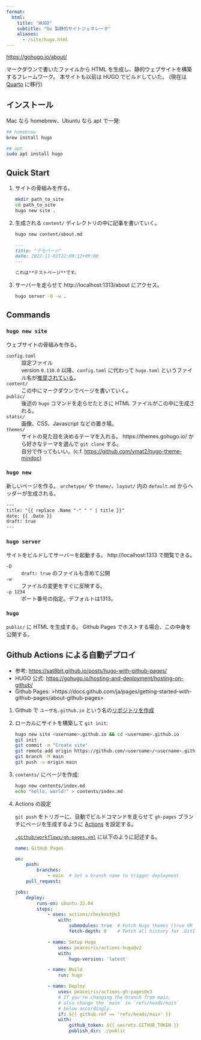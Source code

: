 ```yaml
---
format:
  html:
    title: "HUGO"
    subtitle: "Go 製静的サイトジェネレータ"
    aliases:
      - /site/hugo.html
---
```


<https://gohugo.io/about/>

マークダウンで書いたファイルから HTML を生成し、静的ウェブサイトを構築するフレームワーク。
本サイトも以前は HUGO でビルドしていた。
(現在は [Quarto](/cli/quarto.qmd) に移行)


## インストール

Mac なら homebrew、Ubuntu なら apt で一発:

```sh
## homebrew
brew install hugo

## apt
sudo apt install hugo
```


## Quick Start

1. サイトの骨組みを作る。

	```sh
	mkdir path_to_site
	cd path_to_site
	hugo new site .
	```

1. 生成される `content/` ディレクトリの中に記事を書いていく。

	```sh
	hugo new content/about.md
	```

	```.md
	---
	title: "デモページ"
	date: 2022-11-03T22:09:12+09:00
	---

	これは**テストページ**です。
	```

2. サーバーを走らせて http://localhost:1313/about にアクセス。

	```sh
	hugo server -D -w .
	```


## Commands

### `hugo new site`

ウェブサイトの骨組みを作る。

`config.toml`
:	設定ファイル
:	version `0.110.0` 以降、`config.toml` に代わって
  `hugo.toml` というファイル名が[推奨されている](https://gohugo.io/getting-started/configuration/#hugotoml-vs-configtoml)。

`content/`
:	この中にマークダウンでページを書いていく。

`public/`
:	後述の `hugo` コマンドを走らせたときに HTML ファイルがこの中に生成される。

`static/`
:	画像、CSS、Javascript などの置き場。

`themes/`
:	サイトの見た目を決めるテーマを入れる。
	https://themes.gohugo.io/ から好きなテーマを選んで `git clone` する。
:	自分で作ってもいい。(c.f. <https://github.com/ymat2/hugo-theme-mindoc>)

### `hugo new`

新しいページを作る。
`archetype/` や `theme/`、`layout/` 内の `default.md` からヘッダーが生成される。

```txt
---
title: "{{ replace .Name "-" " " | title }}"
date: {{ .Date }}
draft: true
---
```

### `hugo server`

サイトをビルドしてサーバーを起動する。
http://localhost:1313 で閲覧できる。

`-D`
:	`draft: true` のファイルも含めて公開

`-w`
:	ファイルの変更をすぐに反映する。

`-p 1234`
:	ポート番号の指定。デフォルトは1313。


### `hugo`

`public/` に HTML を生成する。
Github Pages でホストする場合、この中身を公開する。


## Github Actions による自動デプロイ

- 参考: <https://sat8bit.github.io/posts/hugo-with-github-pages/>
- HUGO 公式: <https://gohugo.io/hosting-and-deployment/hosting-on-github/>
- Github Pages: >https://docs.github.com/ja/pages/getting-started-with-github-pages/about-github-pages>

1. Github で `ユーザ名.github.io` という名の[リポジトリを作成](/cli/git.qmd)

2. ローカルにサイトを構築して `git init`:

	```sh
	hugo new site <username>.github.io && cd <username>.github.io
	git init
	git commit -m "Create site"
	git remote add origin https://github.com/<username>/<username>.github.io.git
	git branch -M main
	git push -u origin main
	```

3. `contents/` にページを作成:

	```sh
	hugo new contents/index.md
	echo "hello, world!" > contents/index.md
	```

4. Actions の設定

	`git push` をトリガーに、自動でビルドコマンドを走らせて
	`gh-pages` ブランチにページを生成するように
	[Actions](https://github.co.jp/features/actions) を設定する。

	[`.github/workflows/gh-pages.yml`](https://github.com/ymat2/ymat2.github.io/blob/main/.github/workflows/gh-pages.yml)
	に以下のように記述する。

	```.yaml
	name: GitHub Pages

	on:
		push:
			branches:
				- main  # Set a branch name to trigger deployment
		pull_request:

	jobs:
		deploy:
			runs-on: ubuntu-22.04
			steps:
				- uses: actions/checkout@v3
					with:
						submodules: true  # Fetch Hugo themes (true OR recursive)
						fetch-depth: 0    # Fetch all history for .GitInfo and .Lastmod

				- name: Setup Hugo
					uses: peaceiris/actions-hugo@v2
					with:
						hugo-version: 'latest'

				- name: Build
					run: hugo

				- name: Deploy
					uses: peaceiris/actions-gh-pages@v3
					# If you're changing the branch from main,
					# also change the `main` in `refs/heads/main`
					# below accordingly.
					if: ${{ github.ref == 'refs/heads/main' }}
					with:
						github_token: ${{ secrets.GITHUB_TOKEN }}
						publish_dir: ./public
	```
